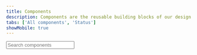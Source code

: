 ```yaml
---
title: Components
description: Components are the reusable building blocks of our design system. Each component meets a specific interaction or UI need, and has been specifically created to work together to create patterns and intuitive user experiences.
tabs: ['All components', 'Status']
showMobile: true
---
```


<div style={{ width: 'var(--spacing-9)' }}>
  <Input placeholder='Search components' icon='search' />
</div>
<br />
<Card shadow='none'>
  <Table
    showMenu={false}
    type='resource'
    data={[
      {
        name: 'Avatar',
        design: 'Available',
        code: 'Available',
      },
      {
        name: 'Badges',
        design: 'Available',
        code: 'Available',
      },
      {
        name: 'Breadcrumb',
        design: 'Available',
        code: 'Available',
      },
      {
        name: 'Card',
        design: 'Available',
        code: 'Unavailable',
      },
      {
        name: 'Checkbox',
        design: 'Beta',
        code: 'Unavailable',
      },
      {
        name: 'Chips',
        design: 'Available',
        code: 'Available',
      },
      {
        name: 'Date and Time picker',
        design: 'Available',
        code: 'Available',
      },
      {
        name: 'Dropdown',
        design: 'Available',
        code: 'Available',
      },
    ]}
    schema={[
      {
        name: 'name',
        displayName: 'Component Name',
        width: '40%',
        cellType: 'WITH_META_LIST',
        sorting: false,
      },
      {
        name: 'design',
        displayName: 'Design',
        width: '30%',
        cellType: 'STATUS_HINT',
        sorting: false,
      },
      {
        name: 'code',
        displayName: 'Code',
        width: '30%',
        cellType: 'STATUS_HINT',
        sorting: false,
      },
    ]}
    withHeader={false}
  />
</Card>
